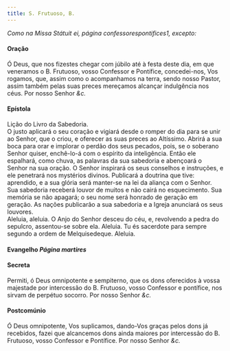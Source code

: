 ```yaml
---
title: S. Frutuoso, B.
---
```


<em>Como na Missa Státuit ei, página confessorespontifices1, excepto:</em>

<h4 class="text-center">Oração</h4>
<div class="container-fluid">
  <div class="row">
    <span class="text-justify"></div>
    <span class="text-justify">
      Ó Deus, que nos fizestes chegar com júbilo até à festa deste dia, em que
      veneramos o B. Frutuoso, vosso Confessor e Pontífice, concedei-nos, Vos
      rogamos, que, assim como o acompanhamos na terra, sendo nosso Pastor,
      assim também pelas suas preces mereçamos alcançar indulgência nos céus.
      Por nosso Senhor <em>&c.</em>
    </div>
</div>

<h4 class="text-center">Epístola</h4>
<div class="container-fluid">
  <div class="row">
    <span class="text-justify"></div>
    <span class="text-justify">Lição do Livro da Sabedoria.</div>
    <span class="text-justify"></div>
    <span class="text-justify">
      O justo aplicará o seu coração e vigiará desde o romper do dia para se
      unir ao Senhor, que o criou, e oferecer as suas preces ao Altíssimo.
      Abrirá a sua boca para orar e implorar o perdão dos seus pecados, pois, se
      o soberano Senhor quiser, enchê-lo-á com o espírito da inteligência. Então
      ele espalhará, como chuva, as palavras da sua sabedoria e abençoará o
      Senhor na sua oração. O Senhor inspirará os seus conselhos e instruções, e
      ele penetrará nos mystérios divinos. Publicará a doutrina que tive:
      aprendido, e a sua glória será manter-se na lei da aliança com o Senhor.
      Sua sabedoria receberá louvor de muitos e não cairá no esquecimento. Sua
      memória se não apagará; o seu nome será honrado de geração em geração. As
      nações publicarão a sua sabedoria e a Igreja anunciará os seus louvores.
    </div>
</div>

<div class="container-fluid">
  <div class="row">
    <span class="text-justify"></div>
    <span class="text-justify">
      Aleluia, aleluia. O Anjo do Senhor desceu do céu, e, revolvendo a pedra do
      sepulcro, assentou-se sobre ela. Aleluia. Tu és sacerdote para sempre
      segundo a ordem de Melquisedeque. Aleluia.
    </div>
</div>

<h4 class="text-center">
  Evangelho <em>Página martires</em>
</h4>

<h4 class="text-center">Secreta</h4>
<div class="container-fluid">
  <div class="row">
    <span class="text-justify"></div>
    <span class="text-justify">
      Permiti, ó Deus omnipotente e sempiterno, que os dons oferecidos à vossa
      majestade por intercessão do B. Frutuoso, vosso Confessor e pontífice, nos
      sirvam de perpétuo socorro. Por nosso Senhor <em>&c.</em>
    </div>
</div>

<h4 class="text-center">Postcomúnio</h4>
<div class="container-fluid">
  <div class="row">
    <span class="text-justify"></div>
    <span class="text-justify">
      Ó Deus omnipotente, Vos suplicamos, dando-Vos graças pelos dons já
      recebidos, fazei que alcancemos dons ainda maiores por intercessão do B.
      Frutuoso, vosso Confessor e Pontífice. Por nosso Senhor <em>&c.</em>
    </div>
</div>
